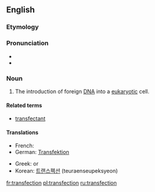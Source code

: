 ==English==

===Etymology===
{{blend|trans-|infection}}

===Pronunciation===
* {{IPA|tɹænzˈfɛkʃən}}
* {{rhymes|ɛkʃən}}

===Noun===
{{wikipedia}}
{{en-noun}}

# {{molecular biology}} The introduction of foreign [[DNA]] into a [[eukaryotic]] cell.

====Related terms====
* [[transfectant]]

====Translations====
{{trans-top|introduction of foreign DNA into a eukaryotic cell}}
* French: {{t+|fr|transfection}}
* German: [[Transfektion]] {{f}}
{{trans-mid}}
* Greek: {{t+|el|επιμόλυνση}} or {{t+|el|διαμόλυνση}}
* Korean: [[트랜스펙션]] (teuraenseupeksyeon)
{{trans-bottom}}

[[fr:transfection]]
[[pl:transfection]]
[[ru:transfection]]